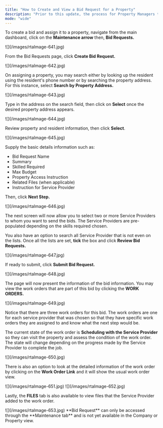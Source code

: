 ```yaml
---
title: "How to Create and View a Bid Request for a Property"
description: "Prior to this update, the process for Property Managers to ask Service Providers for bids was very cumbersome and manual but worry no more, this update will allow Property Managers to create and manage bid requests in a streamlined way to help them feel confident that they are choosing the best Service Provider and price for the job."
mode: "wide"
---
```


To create a bid and assign it to a property, navigate from the main dashboard, click on the **Maintenance arrow** then, **Bid Requests.**

<Frame>
  ![](/images/rtaImage-641.jpg)
</Frame>

From the Bid Requests page, click **Create Bid Request.**

<Frame>
  ![](/images/rtaImage-642.jpg)
</Frame>

On assigning a property, you may search either by looking up the resident using the resident's phone number or by searching the property address. For this instance, select **Search by Property Address.**

<Frame>
  ![](/images/rtaImage-643.jpg)
</Frame>

Type in the address on the search field, then click on **Select** once the desired property address appears. 

<Frame>
  ![](/images/rtaImage-644.jpg)
</Frame>

Review property and resident information, then click **Select**.

<Frame>
  ![](/images/rtaImage-645.jpg)
</Frame>

Supply the basic details information such as:

- Bid Request Name
- Summary
- Skilled Required
- Max Budget
- Property Access Instruction
- Related Files (when applicable)
- Instruction for Service Provider

Then, click **Next Step.**

<Frame>
  ![](/images/rtaImage-646.jpg)
</Frame>

The next screen will now allow you to select two or more Service Providers to whom you want to send the bids. The Service Providers are pre-populated depending on the skills required chosen.

You also have an option to search all Service Provider that is not even on the lists. Once all the lists are set, **tick** the box and click **Review Bid Requests.**

<Frame>
  ![](/images/rtaImage-647.jpg)
</Frame>

If ready to submit, click **Submit Bid Request.**

<Frame>
  ![](/images/rtaImage-648.jpg)
</Frame>

The page will now present the information of the bid information. You may view the work orders that are part of this bid by clicking the **WORK ORDERS.**

<Frame>
  ![](/images/rtaImage-649.jpg)
</Frame>

Notice that there are three work orders for this bid. The work orders are one for each service provider that was chosen so that they have specific work orders they are assigned to and know what the next step would be. 

The current state of the work order is **Scheduling with the Service Provider** so they can visit the property and assess the condition of the work order. The state will change depending on the progress made by the Service Provider to complete the job.

<Frame>
  ![](/images/rtaImage-650.jpg)
</Frame>

There is also an option to look at the detailed information of the work order by clicking on the **Work Order Link** and it will show the usual work order view.

<Frame>
  ![](/images/rtaImage-651.jpg)
</Frame>

<Frame>
  ![](/images/rtaImage-652.jpg)
</Frame>

Lastly, the **FILES** tab is also available to view files that the Service Provider added to the work order.

<Frame>
  ![](/images/rtaImage-653.jpg)
</Frame>

<Note>
  **Bid Request** can only be accessed through the **Maintenance tab** and is not yet available in the Company or Property view.
</Note>